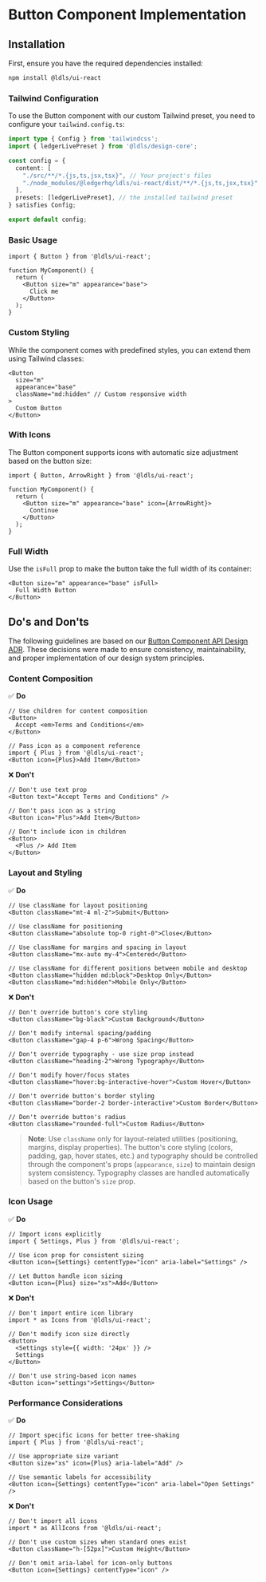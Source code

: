 
<Meta title="Components/Button/Implementation" />

# Button Component Implementation

## Installation

First, ensure you have the required dependencies installed:

```bash
npm install @ldls/ui-react
```

### Tailwind Configuration

To use the Button component with our custom Tailwind preset, you need to configure your `tailwind.config.ts`:

```typescript
import type { Config } from 'tailwindcss';
import { ledgerLivePreset } from '@ldls/design-core';

const config = {
  content: [
    "./src/**/*.{js,ts,jsx,tsx}", // Your project's files
    "./node_modules/@ledgerhq/ldls/ui-react/dist/**/*.{js,ts,jsx,tsx}" // Ledger UI Kit components
  ],
  presets: [ledgerLivePreset], // the installed tailwind preset
} satisfies Config;

export default config;
```

### Basic Usage

```tsx
import { Button } from '@ldls/ui-react';

function MyComponent() {
  return (
    <Button size="m" appearance="base">
      Click me
    </Button>
  );
}
```

### Custom Styling

While the component comes with predefined styles, you can extend them using Tailwind classes:

```tsx
<Button
  size="m"
  appearance="base"
  className="md:hidden" // Custom responsive width
>
  Custom Button
</Button>
```

### With Icons

The Button component supports icons with automatic size adjustment based on the button size:

```tsx
import { Button, ArrowRight } from '@ldls/ui-react';

function MyComponent() {
  return (
    <Button size="m" appearance="base" icon={ArrowRight}>
      Continue
    </Button>
  );
}
```

### Full Width

Use the `isFull` prop to make the button take the full width of its container:

```tsx
<Button size="m" appearance="base" isFull>
  Full Width Button
</Button>
```

## Do's and Don'ts

The following guidelines are based on our [Button Component API Design ADR](https://ledgerhq.atlassian.net/wiki/spaces/DLS/pages/6003949581/ADR-001+Button+Component+API+Design). These decisions were made to ensure consistency, maintainability, and proper implementation of our design system principles.

### Content Composition

✅ **Do**

```tsx
// Use children for content composition
<Button>
  Accept <em>Terms and Conditions</em>
</Button>

// Pass icon as a component reference
import { Plus } from '@ldls/ui-react';
<Button icon={Plus}>Add Item</Button>
```

❌ **Don't**

```tsx
// Don't use text prop
<Button text="Accept Terms and Conditions" />

// Don't pass icon as a string
<Button icon="Plus">Add Item</Button>

// Don't include icon in children
<Button>
  <Plus /> Add Item
</Button>
```

### Layout and Styling

✅ **Do**

```tsx
// Use className for layout positioning
<Button className="mt-4 ml-2">Submit</Button>

// Use className for positioning
<Button className="absolute top-0 right-0">Close</Button>

// Use className for margins and spacing in layout
<Button className="mx-auto my-4">Centered</Button>

// Use className for different positions between mobile and desktop
<Button className="hidden md:block">Desktop Only</Button>
<Button className="md:hidden">Mobile Only</Button>
```

❌ **Don't**

```tsx
// Don't override button's core styling
<Button className="bg-black">Custom Background</Button>

// Don't modify internal spacing/padding
<Button className="gap-4 p-6">Wrong Spacing</Button>

// Don't override typography - use size prop instead
<Button className="heading-2">Wrong Typography</Button>

// Don't modify hover/focus states
<Button className="hover:bg-interactive-hover">Custom Hover</Button>

// Don't override button's border styling
<Button className="border-2 border-interactive">Custom Border</Button>

// Don't override button's radius
<Button className="rounded-full">Custom Radius</Button>
```

> **Note**: Use `className` only for layout-related utilities (positioning, margins, display properties). The button's core styling (colors, padding, gap, hover states, etc.) and typography should be controlled through the component's props (`appearance`, `size`) to maintain design system consistency. Typography classes are handled automatically based on the button's `size` prop.

### Icon Usage

✅ **Do**

```tsx
// Import icons explicitly
import { Settings, Plus } from '@ldls/ui-react';

// Use icon prop for consistent sizing
<Button icon={Settings} contentType="icon" aria-label="Settings" />

// Let Button handle icon sizing
<Button icon={Plus} size="xs">Add</Button>
```

❌ **Don't**

```tsx
// Don't import entire icon library
import * as Icons from '@ldls/ui-react';

// Don't modify icon size directly
<Button>
  <Settings style={{ width: '24px' }} />
  Settings
</Button>

// Don't use string-based icon names
<Button icon="settings">Settings</Button>
```

### Performance Considerations

✅ **Do**

```tsx
// Import specific icons for better tree-shaking
import { Plus } from '@ldls/ui-react';

// Use appropriate size variant
<Button size="xs" icon={Plus} aria-label="Add" />

// Use semantic labels for accessibility
<Button icon={Settings} contentType="icon" aria-label="Open Settings" />
```

❌ **Don't**

```tsx
// Don't import all icons
import * as AllIcons from '@ldls/ui-react';

// Don't use custom sizes when standard ones exist
<Button className="h-[52px]">Custom Height</Button>

// Don't omit aria-label for icon-only buttons
<Button icon={Settings} contentType="icon" />
```
